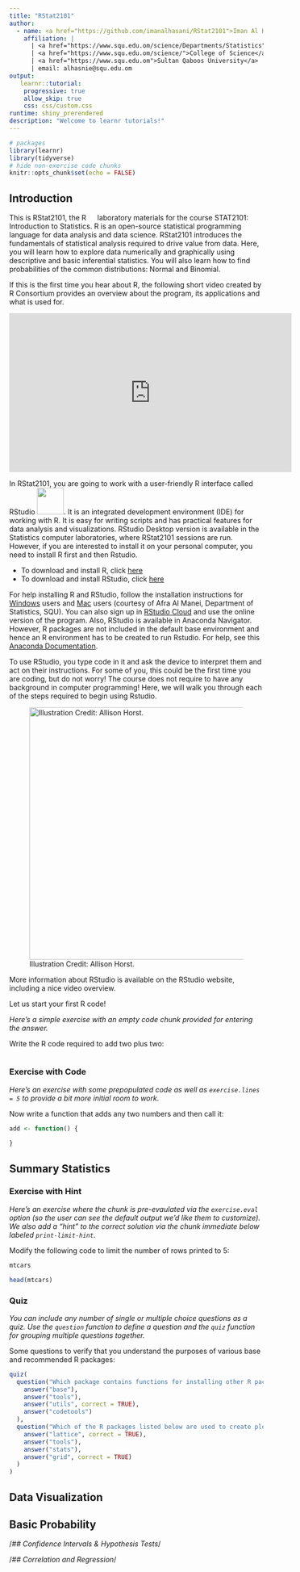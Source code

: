 ```yaml
---
title: "RStat2101"
author:
  - name: <a href="https://github.com/imanalhasani/RStat2101">Iman Al Hasani, PhD</a>\newline
    affiliation: | 
      | <a href="https://www.squ.edu.om/science/Departments/Statistics">Department of Statistics</a>
      | <a href="https://www.squ.edu.om/science/">College of Science</a>
      | <a href="https://www.squ.edu.om">Sultan Qaboos University</a>
      | email: alhasnie@squ.edu.om
output: 
   learnr::tutorial:
    progressive: true
    allow_skip: true
    css: css/custom.css
runtime: shiny_prerendered
description: "Welcome to learnr tutorials!"
---
```


```r
# packages
library(learnr)
library(tidyverse)
# hide non-exercise code chunks
knitr::opts_chunk$set(echo = FALSE)
```

## Introduction

This is RStat2101, the R ![](images/r.png){width="0.15in"} laboratory materials for the course STAT2101: Introduction to Statistics. R is an open-source statistical programming language for data analysis and data science. RStat2101 introduces the fundamentals of statistical analysis required to drive value from data. Here, you will learn how to explore data numerically and graphically using descriptive and basic inferential statistics. You will also learn how to find probabilities of the common distributions: Normal and Binomial.

If this is the first time you hear about R, the following short video created by R Consortium provides an overview about the program, its applications and what is used for.

<center>

<iframe width="560" height="315" src="https://www.youtube.com/embed/XcBLEVknqvY" title="YouTube video player" frameborder="0" allow="accelerometer; autoplay; clipboard-write; encrypted-media; gyroscope; picture-in-picture" allowfullscreen>

</iframe>

</center>

In RStat2101, you are going to work with a user-friendly R interface called RStudio ![](images/rstudio.png){width="0.55in"}. It is an integrated development environment (IDE) for working with R. It is easy for writing scripts and has practical features for data analysis and visualizations. RStudio Desktop version is available in the Statistics computer laboratories, where RStat2101 sessions are run. However, if you are interested to install it on your personal computer, you need to install R first and then Rstudio.

- To download and install R, click [here](https://cran.r-project.org/)
- To download and install RStudio, click [here]( https://www.rstudio.com/products/rstudio/download/)

For help installing R and RStudio, follow the installation instructions for [Windows](file:///Users/imanal-hasani/Desktop/Stat2101_FALL22/RStat2101/RStat2101_LabSession/R_installation_guide/R-Installation-For-Windows.html) users and [Mac]() users (courtesy of Afra Al Manei, Department of Statistics, SQU). You can also sign up in [RStudio Cloud](https://rstudio.cloud/) and use the online version of the program. 
Also, RStudio is available in Anaconda Navigator. However, R packages are not included in the default base environment and hence an R environment has to be created to run Rstudio. For help, see this [Anaconda Documentation](
https://docs.anaconda.com/anaconda/navigator/tutorials/create-r-environment/).

<!--The course is offered by the department of Statistics at <a href="https://www.squ.edu.om">Sultan Qaboos university</a>-->
To use RStudio, you type code in it and ask the device to interpret them and act on their instructions. For some of you, this could be the first time you are coding, but do not worry! The course does not require to have any background in computer programming! Here, we will walk you through each of the steps required to begin using Rstudio.

![Illustration Credit: Allison Horst.](images/r_learners_encouragement1.png){style="width: 800px; height: 500px;  "}

More information about RStudio is available on the RStudio website, including a nice video overview.

Let us start your first R code!

*Here's a simple exercise with an empty code chunk provided for entering the answer.*

Write the R code required to add two plus two:

```r

```

### Exercise with Code

*Here's an exercise with some prepopulated code as well as `exercise.lines = 5` to provide a bit more initial room to work.*

Now write a function that adds any two numbers and then call it:

```r
add <- function() {
  
}
```

## Summary Statistics

### Exercise with Hint

*Here's an exercise where the chunk is pre-evaulated via the `exercise.eval` option (so the user can see the default output we'd like them to customize). We also add a "hint" to the correct solution via the chunk immediate below labeled `print-limit-hint`.*

Modify the following code to limit the number of rows printed to 5:

```r
mtcars
```

```r
head(mtcars)
```

### Quiz

*You can include any number of single or multiple choice questions as a quiz. Use the `question` function to define a question and the `quiz` function for grouping multiple questions together.*

Some questions to verify that you understand the purposes of various base and recommended R packages:

```r
quiz(
  question("Which package contains functions for installing other R packages?",
    answer("base"),
    answer("tools"),
    answer("utils", correct = TRUE),
    answer("codetools")
  ),
  question("Which of the R packages listed below are used to create plots?",
    answer("lattice", correct = TRUE),
    answer("tools"),
    answer("stats"),
    answer("grid", correct = TRUE)
  )
)
```

## Data Visualization

## Basic Probability

/*\## Confidence Intervals & Hypothesis Tests*/

/*\## Correlation and Regression*/
